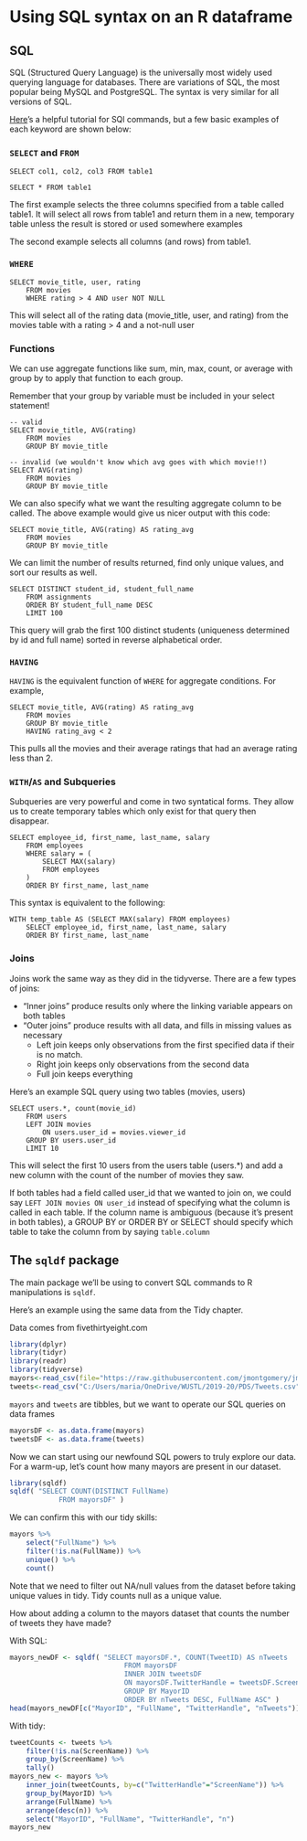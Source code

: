 # Using SQL syntax on an R dataframe

## SQL

SQL (Structured Query Language) is the universally most widely used querying language for databases. There are variations of SQL, 
the most popular being MySQL and PostgreSQL. The syntax is very similar for all versions of SQL.

[Here](https://www.sqltutorial.org/sql-syntax/)'s a helpful tutorial for SQl commands, but a few basic examples of each keyword are shown below:


### `SELECT` and `FROM`

```
SELECT col1, col2, col3 FROM table1

SELECT * FROM table1
```

The first example selects the three columns specified from a table called table1. It will select all rows from table1 and return them in a new, temporary table
unless the result is stored or used somewhere examples

The second example selects all columns (and rows) from table1.

### `WHERE`

```
SELECT movie_title, user, rating 
    FROM movies 
    WHERE rating > 4 AND user NOT NULL
```

This will select all of the rating data (movie_title, user, and rating) from the movies table with a rating > 4 and a not-null user

### Functions


We can use aggregate functions like sum, min, max, count, or average with group by to apply that function to each group.

Remember that your group by variable must be included in your select statement!
```
-- valid
SELECT movie_title, AVG(rating) 
    FROM movies 
    GROUP BY movie_title 

-- invalid (we wouldn't know which avg goes with which movie!!)
SELECT AVG(rating) 
    FROM movies 
    GROUP BY movie_title 
```

We can also specify what we want the resulting aggregate column to be called. The above example would give us nicer output with this code:

```
SELECT movie_title, AVG(rating) AS rating_avg
    FROM movies 
    GROUP BY movie_title 
```


We can limit the number of results returned, find only unique values, and sort our results as well.

```
SELECT DISTINCT student_id, student_full_name 
    FROM assignments 
    ORDER BY student_full_name DESC 
    LIMIT 100
```

This query will grab the first 100 distinct students (uniqueness determined by id and full name) sorted in reverse alphabetical order.


### `HAVING`

`HAVING` is the equivalent function of `WHERE` for aggregate conditions. For example,

```
SELECT movie_title, AVG(rating) AS rating_avg 
    FROM movies 
    GROUP BY movie_title 
    HAVING rating_avg < 2
```

This pulls all the movies and their average ratings that had an average rating less than 2.

### `WITH`/`AS` and Subqueries

Subqueries are very powerful and come in two syntatical forms. They allow us to create temporary tables which only exist for that query 
then disappear.

```
SELECT employee_id, first_name, last_name, salary 
    FROM employees 
    WHERE salary = (
        SELECT MAX(salary) 
        FROM employees
    ) 
    ORDER BY first_name, last_name
```

This syntax is equivalent to the following:

```
WITH temp_table AS (SELECT MAX(salary) FROM employees)
    SELECT employee_id, first_name, last_name, salary 
    ORDER BY first_name, last_name

```


### Joins

Joins work the same way as they did in the tidyverse. There are a few types of joins:

- "Inner joins" produce results only where the linking variable appears on both tables
- "Outer joins" produce results with all data, and fills in missing values as necessary
  + Left join keeps only observations from the first specified data if their is no match.
  + Right join keeps only observations from the second data
  + Full join keeps everything

Here's an example SQL query using two tables (movies, users)

```
SELECT users.*, count(movie_id) 
    FROM users 
    LEFT JOIN movies 
        ON users.user_id = movies.viewer_id 
    GROUP BY users.user_id 
    LIMIT 10
```

This will select the first 10 users from the users table (users.*) and add a new column with the count of the number of movies they saw.

If both tables had a field called user_id that we wanted to join on, we could say `LEFT JOIN movies ON user_id` instead of specifying
what the column is called in each table. If the column name is ambiguous (because it's present in both tables), a GROUP BY or ORDER BY or SELECT
should specify which table to take the column from by saying `table.column`

## The `sqldf` package

The main package we'll be using to convert SQL commands to R manipulations is `sqldf`.

Here's an example using the same data from the Tidy chapter.

Data comes from fivethirtyeight.com
```r
library(dplyr)
library(tidyr)
library(readr)
library(tidyverse)
mayors<-read_csv(file="https://raw.githubusercontent.com/jmontgomery/jmontgomery.github.io/master/PDS/Datasets/Mayors.csv")
tweets<-read_csv("C:/Users/maria/OneDrive/WUSTL/2019-20/PDS/Tweets.csv")
```

`mayors` and `tweets` are tibbles, but we want to operate our SQL queries on data frames

```r
mayorsDF <- as.data.frame(mayors)
tweetsDF <- as.data.frame(tweets)
```

Now we can start using our newfound SQL powers to truly explore our data. For a warm-up, let's count how many mayors are present in our dataset.

```r
library(sqldf)
sqldf( "SELECT COUNT(DISTINCT FullName) 
            FROM mayorsDF" )
```

We can confirm this with our tidy skills:

```r
mayors %>% 
    select("FullName") %>%
    filter(!is.na(FullName)) %>% 
    unique() %>%
    count()
```

Note that we need to filter out NA/null values from the dataset before taking unique values in tidy. Tidy counts null as a unique value.

How about adding a column to the mayors dataset that counts the number of tweets they have made?

With SQL:
```r
mayors_newDF <- sqldf( "SELECT mayorsDF.*, COUNT(TweetID) AS nTweets
                            FROM mayorsDF 
                            INNER JOIN tweetsDF 
                            ON mayorsDF.TwitterHandle = tweetsDF.ScreenName 
                            GROUP BY MayorID
                            ORDER BY nTweets DESC, FullName ASC" )
head(mayors_newDF[c("MayorID", "FullName", "TwitterHandle", "nTweets")], n=10)
```

With tidy:
```r
tweetCounts <- tweets %>% 
    filter(!is.na(ScreenName)) %>% 
    group_by(ScreenName) %>% 
    tally()
mayors_new <- mayors %>% 
    inner_join(tweetCounts, by=c("TwitterHandle"="ScreenName")) %>% 
    group_by(MayorID) %>% 
    arrange(FullName) %>%
    arrange(desc(n)) %>% 
    select("MayorID", "FullName", "TwitterHandle", "n")
mayors_new
```